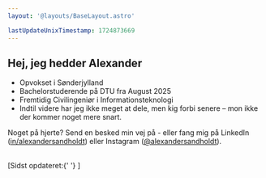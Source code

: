 ```yaml
---
layout: '@layouts/BaseLayout.astro'

lastUpdateUnixTimestamp: 1724873669
---
```



## Hej, jeg hedder Alexander <WavingHandEmoji />

- Opvokset i Sønderjylland
- Bachelorstuderende på DTU fra August 2025
- Fremtidig Civilingeniør i Informationsteknologi
- Indtil videre har jeg ikke meget at dele, men kig forbi senere – mon ikke der kommer noget mere snart.

Noget på hjerte? Send en besked min vej på <Copy2ClipboardInlineText value="mail@alexandersandholdt.dk" /> - eller fang mig på LinkedIn (<a href="https://www.linkedin.com/in/alexandersandholdt/" target="_blank">in/alexandersandholdt</a>) eller Instagram (<a href="https://www.instagram.com/alexandersandholdt/" target="_blank">@alexandersandholdt</a>).

<br />

<span class="fs-200 ff-mono">
  [Sidst opdateret:{' '} <DataFromUnixTimestamp unixTimestamp={frontmatter.lastUpdateUnixTimestamp}></DataFromUnixTimestamp>]
</span>
